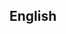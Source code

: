 ==English==
{{no entry|lang=en|[[Appendix:English unattested phobias|Wiktionary's list of unattested phobias]]}}<!-- Long comment to avoid listing as short page ..................................................................................................................................................................................... -->